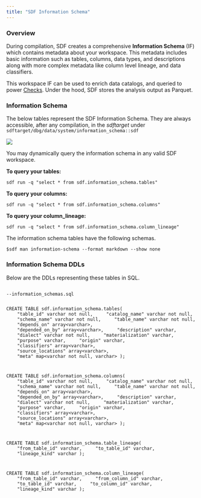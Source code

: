 ```yaml
---
title: "SDF Information Schema" 
---
```


### Overview
During compilation, SDF creates a comprehensive **Information Schema** (IF) which contains metadata 
about your workspace. This metadata includes basic information such as tables, columns, data types, and descriptions
along with more complex metadata like column level lineage, and data classifiers.

This workspace IF can be used to enrich data catalogs, and queried to power [Checks](/guide/data-quality/checks).
Under the hood, SDF stores the analysis output as Parquet. 
 
### Information Schema
The below tables represent the SDF Information Schema. They are always accessible, after any compilation, in the *sdftarget* under `sdftarget/dbg/data/system/information_schema::sdf`

<img src="https://cdn.sdf.com/docs/Information-schema-RD.png"/>

You may dynamically query the information schema in any valid SDF workspace. 

**To query your tables:**
``` shell
sdf run -q "select * from sdf.information_schema.tables" 
```
 
**To query your columns:**
``` shell
sdf run -q "select * from sdf.information_schema.columns" 
```

**To query your column_lineage:**
``` shell
sdf run -q "select * from sdf.information_schema.column_lineage" 
```

The information schema tables have the following schemas.
```shell
$sdf man information-schema --format markdown --show none
```

### Information Schema DDLs
Below are the DDLs representing these tables in SQL.

<div className="bg-[#0F1117] dark:bg-codeblock rounded-xl dark:ring-1 dark:ring-gray-800/50 relative">
<pre style={{ fontFamily: 'monospace', backgroundColor: 'transparent' }} className='language-sql'>
<code className='language-sql'>
--information_schemas.sql

CREATE&nbsp;TABLE&nbsp;sdf.information_schema.tables(
&nbsp;&nbsp;&nbsp;&nbsp;&quot;table_id&quot;&nbsp;varchar&nbsp;not&nbsp;null,
&nbsp;&nbsp;&nbsp;&nbsp;&quot;catalog_name&quot;&nbsp;varchar&nbsp;not&nbsp;null,
&nbsp;&nbsp;&nbsp;&nbsp;&quot;schema_name&quot;&nbsp;varchar&nbsp;not&nbsp;null,
&nbsp;&nbsp;&nbsp;&nbsp;&quot;table_name&quot;&nbsp;varchar&nbsp;not&nbsp;null,
&nbsp;&nbsp;&nbsp;&nbsp;&quot;depends_on&quot;&nbsp;array&lt;varchar&gt;,
&nbsp;&nbsp;&nbsp;&nbsp;&quot;depended_on_by&quot;&nbsp;array&lt;varchar&gt;,
&nbsp;&nbsp;&nbsp;&nbsp;&quot;description&quot;&nbsp;varchar,
&nbsp;&nbsp;&nbsp;&nbsp;&quot;dialect&quot;&nbsp;varchar&nbsp;not&nbsp;null,
&nbsp;&nbsp;&nbsp;&nbsp;&quot;materialization&quot;&nbsp;varchar,
&nbsp;&nbsp;&nbsp;&nbsp;&quot;purpose&quot;&nbsp;varchar,
&nbsp;&nbsp;&nbsp;&nbsp;&quot;origin&quot;&nbsp;varchar,
&nbsp;&nbsp;&nbsp;&nbsp;&quot;classifiers&quot;&nbsp;array&lt;varchar&gt;,
&nbsp;&nbsp;&nbsp;&nbsp;&quot;source_locations&quot;&nbsp;array&lt;varchar&gt;,
&nbsp;&nbsp;&nbsp;&nbsp;&quot;meta&quot;&nbsp;map&lt;varchar&nbsp;not&nbsp;null,&nbsp;varchar&gt;
);

CREATE&nbsp;TABLE&nbsp;sdf.information_schema.columns(
&nbsp;&nbsp;&nbsp;&nbsp;&quot;table_id&quot;&nbsp;varchar&nbsp;not&nbsp;null,
&nbsp;&nbsp;&nbsp;&nbsp;&quot;catalog_name&quot;&nbsp;varchar&nbsp;not&nbsp;null,
&nbsp;&nbsp;&nbsp;&nbsp;&quot;schema_name&quot;&nbsp;varchar&nbsp;not&nbsp;null,
&nbsp;&nbsp;&nbsp;&nbsp;&quot;table_name&quot;&nbsp;varchar&nbsp;not&nbsp;null,
&nbsp;&nbsp;&nbsp;&nbsp;&quot;depends_on&quot;&nbsp;array&lt;varchar&gt;,
&nbsp;&nbsp;&nbsp;&nbsp;&quot;depended_on_by&quot;&nbsp;array&lt;varchar&gt;,
&nbsp;&nbsp;&nbsp;&nbsp;&quot;description&quot;&nbsp;varchar,
&nbsp;&nbsp;&nbsp;&nbsp;&quot;dialect&quot;&nbsp;varchar&nbsp;not&nbsp;null,
&nbsp;&nbsp;&nbsp;&nbsp;&quot;materialization&quot;&nbsp;varchar,
&nbsp;&nbsp;&nbsp;&nbsp;&quot;purpose&quot;&nbsp;varchar,
&nbsp;&nbsp;&nbsp;&nbsp;&quot;origin&quot;&nbsp;varchar,
&nbsp;&nbsp;&nbsp;&nbsp;&quot;classifiers&quot;&nbsp;array&lt;varchar&gt;,
&nbsp;&nbsp;&nbsp;&nbsp;&quot;source_locations&quot;&nbsp;array&lt;varchar&gt;,
&nbsp;&nbsp;&nbsp;&nbsp;&quot;meta&quot;&nbsp;map&lt;varchar&nbsp;not&nbsp;null,&nbsp;varchar&gt;
);

CREATE&nbsp;TABLE&nbsp;sdf.information_schema.table_lineage(
&nbsp;&nbsp;&nbsp;&nbsp;&quot;from_table_id&quot;&nbsp;varchar,
&nbsp;&nbsp;&nbsp;&nbsp;&quot;to_table_id&quot;&nbsp;varchar,
&nbsp;&nbsp;&nbsp;&nbsp;&quot;lineage_kind&quot;&nbsp;varchar
);

CREATE&nbsp;TABLE&nbsp;sdf.information_schema.column_lineage(
&nbsp;&nbsp;&nbsp;&nbsp;&quot;from_table_id&quot;&nbsp;varchar,
&nbsp;&nbsp;&nbsp;&nbsp;&quot;from_column_id&quot;&nbsp;varchar,
&nbsp;&nbsp;&nbsp;&nbsp;&quot;to_table_id&quot;&nbsp;varchar,
&nbsp;&nbsp;&nbsp;&nbsp;&quot;to_column_id&quot;&nbsp;varchar,
&nbsp;&nbsp;&nbsp;&nbsp;&quot;lineage_kind&quot;&nbsp;varchar
);


</code>
</pre>
</div>
